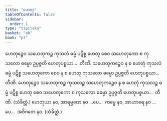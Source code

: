 ```yaml
---
title: "ဟေတု"
tableOfContents: false
sidebar:
  order: 1
type: "tipitaka"
basket: "ab"
book: "p3"
---
```



<DynamicBreadcrumb />

<Division number="47" book="p3" e="ch" v="39" p="336">

<Paragraph number="1362" book="p3">
ဟေတုဉ္စေဝ သဟေတုကဉ္စ ကုသလံ ဓမ္မံ ပဋိစ္စ ဟေတု စေဝ သဟေတုကော စ ကုသလော ဓမ္မော ဥပ္ပဇ္ဇတိ ဟေတုပစ္စယာ…  တီဏိ.
</Paragraph>

<Paragraph number="1363" book="p3">
သဟေတုကဉ္စေဝ န စ ဟေတုံ ကုသလံ ဓမ္မံ ပဋိစ္စ သဟေတုကော စေဝ န စ ဟေတု ကုသလော ဓမ္မော ဥပ္ပဇ္ဇတိ ဟေတုပစ္စယာ…  တီဏိ.
</Paragraph>

<Paragraph number="1364" book="p3">
ဟေတုဉ္စေဝ သဟေတုကဉ္စ ကုသလဉ္စ သဟေတုကဉ္စေဝ န စ ဟေတုံ ကုသလဉ္စ ဓမ္မံ ပဋိစ္စ ဟေတု စေဝ သဟေတုကော စ ကုသလော ဓမ္မော ဥပ္ပဇ္ဇတိ ဟေတုပစ္စယာ…  တီဏိ. (သံခိတ္တံ.)
</Paragraph>

</Division>
<Division number="48" book="p3" e="ch" v="39" p="337">

<Paragraph number="1365" book="p3">
ဟေတုယာ နဝ, အာရမ္မဏေ နဝ …ပေ…  ကမ္မေ နဝ, အာဟာရေ နဝ …ပေ…  အဝိဂတေ နဝ. (သံခိတ္တံ.)
</Paragraph>
</Division>